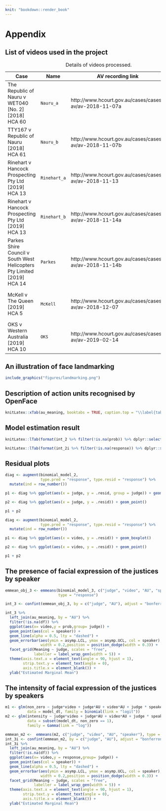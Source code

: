 ```yaml
---
knit: "bookdown::render_book"
---
```


\appendix

# Appendix{#Ch:Appendix} 

## List of videos used in the project

|Case|Name|AV recording link|Judge|
|---|--|----|---|
|The Republic of Nauru v WET040 [No. 2] [2018] HCA 60|`Nauru_a`|http://www.hcourt.gov.au/cases/cases-av/av-2018-11-07a|Nettle, Gageler, Edelman|
|TTY167 v Republic of Nauru [2018] HCA 61|`Nauru_b`|http://www.hcourt.gov.au/cases/cases-av/av-2018-11-07b|Nettle, Gageler, Edelman|
|Rinehart v Hancock Prospecting Pty Ltd [2019] HCA 13|`Rinehart_a`|http://www.hcourt.gov.au/cases/cases-av/av-2018-11-13|Gordon, Gageler, Bell, Keane, Edelman|
|Rinehart v Hancock Prospecting Pty Ltd [2019] HCA 13|`Rinehart_b`|http://www.hcourt.gov.au/cases/cases-av/av-2018-11-14a|Gordon, Keane, Bell, Gageler, Edelman|
|Parkes Shire Council v South West Helicopters Pty Limited [2019] HCA 14|`Parkes`|http://www.hcourt.gov.au/cases/cases-av/av-2018-11-14b|Gordon, Bell, Kiefel, Keane, Edelman|
|McKell v The Queen [2019] HCA 5|`McKell`|http://www.hcourt.gov.au/cases/cases-av/av-2018-12-07|Gordon, Gageler, Kiefel, Nettle, Edelman|
|OKS v Western Australia [2019] HCA 10|`OKS`|http://www.hcourt.gov.au/cases/cases-av/av-2019-02-14|Gordon, Gageler, Kiefel, Nettle, Edelman|

Table: Details of videos processed.

## An illustration of face landmarking

```r
include_graphics("figures/landmarking.png")
```

## Description of action units recognised by OpenFace

```r

knitLatex::xTab(au_meaning, booktabs = TRUE, caption.top = "\\label{tab:au} The subset of action units OpenFace is able to recognise.")

```



## Model estimation result


```r
knitLatex::lTab(format(int_2 %>% filter(!is.na(prob)) %>% dplyr::select(-df), digits = 2), booktabs = TRUE, caption.firsthead = "\\label{tab:result-2}Estimated marginal means of presence for model 2. ")
```



```r
knitLatex::lTab(format(int_2i %>% filter(!is.na(response)) %>% dplyr::select(-df), digits = 2), booktabs = TRUE, caption.firsthead = "\\label{intensity-result-2}Estimated marginal mean of intensity for model 2. ")
```

## Residual plots

```r
diag <- augment(binomial_model_2, 
                type.pred = "response", type.resid = "response") %>% 
  mutate(ind = row_number())

p1 <- diag %>% ggplot(aes(x = judge, y = .resid, group = judge)) + geom_boxplot()

p2 <- diag %>% ggplot(aes(x = judge, y = .resid)) + geom_point()

p1 + p2
```

```r
diag <- augment(binomial_model_2, 
                type.pred = "response", type.resid = "response") %>% 
  mutate(ind = row_number())

p1 <- diag %>% ggplot(aes(x = video, y = .resid)) + geom_boxplot()

p2 <- diag %>% ggplot(aes(x = video, y = .resid)) + geom_point()

p1 + p2
```

## The presence of facial expression of the justices by speaker

```r
emmean_obj_3 <- emmeans(binomial_model_3, c("judge", "video", "AU", "speaker"),
                        type = "response")

int_3 <- confint(emmean_obj_3, by = c("judge", "AU"), adjust = "bonferroni")

int_3 %>%
  left_join(au_meaning, by = "AU") %>%
  filter(!is.na(df)) %>%
  ggplot(aes(x= video,y = prob,group= judge)) +
  geom_point(aes(col = speaker)) +
  geom_line(alpha = 0.5, lty = "dashed") +
  geom_errorbar(aes(ymin = asymp.LCL, ymax = asymp.UCL, col = speaker),
                width = 0.2,position = position_dodge(width = 0.3)) +
  facet_grid(Meaning ~ judge, scales = "free",
             labeller = label_wrap_gen(width = 5)) +
  theme(axis.text.x = element_text(angle = 90, hjust = 1),
        strip.text.y = element_text(angle = 0),
        axis.title.x = element_blank()) +
  ylab("Estimated Marginal Mean")

```   

## The intensity of facial expression of the justices by speakers

```r

m1 <- glm(non_zero ~ judge*video + judge*AU + video*AU + judge * speaker,
          data = model_dt, family = binomial(link = "logit"))
m2 <- glm(intensity ~ judge*video + judge*AU + video*AU + judge * speaker,
          data = subset(model_dt, non_zero == 1),
          family = Gamma(link = "log"))

emmean_m2 <-  emmeans(m2, c("judge", "video", "AU", "speaker"), type = "response")
int_3i <- confint(emmean_m2, by = c("judge", "AU"), adjust = "bonferroni") # the by argument prescribe
int_3i %>%
  left_join(au_meaning, by = "AU") %>%
  filter(!is.na(df)) %>%
  ggplot(aes(x= video,y = response,group= judge)) +
  geom_point(aes(col = speaker)) +
  geom_line(alpha = 0.5, lty = "dashed") +
  geom_errorbar(aes(ymin = asymp.LCL, ymax = asymp.UCL, col = speaker),
                width = 0.2,position = position_dodge(width = 0.3)) +
  facet_grid(Meaning ~ judge, scales = "free",
             labeller = label_wrap_gen(width = 5)) +
  theme(axis.text.x = element_text(angle = 90, hjust = 1),
        strip.text.y = element_text(angle = 0),
        axis.title.x = element_blank()) +
  ylab("Estimated Marginal Mean")
```
